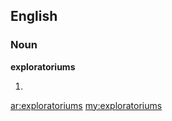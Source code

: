 ==English==

===Noun===
'''exploratoriums'''

# {{plural of|[[exploratorium]]}}

[[ar:exploratoriums]]
[[my:exploratoriums]]